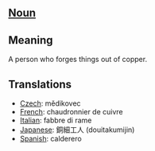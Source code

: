 == [[Noun]] ==

== Meaning ==

A person who forges things out of copper.

== Translations ==
*[[Czech]]: mědikovec
*[[French]]: chaudronnier de cuivre
*[[Italian]]: fabbre di rame
*[[Japanese]]: 銅細工人 (douitakumijin)
*[[Spanish]]: calderero